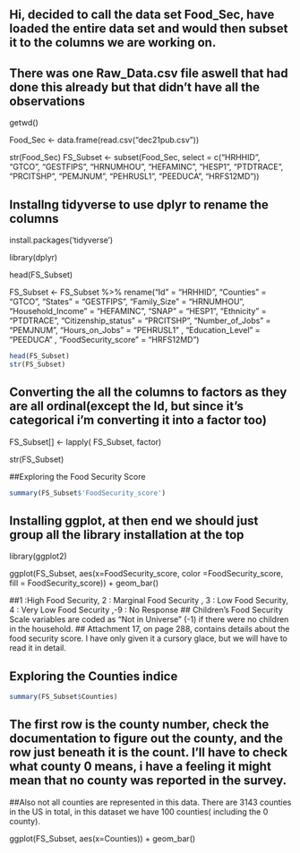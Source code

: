 ## Hi, decided to call the data set Food_Sec, have loaded the entire data set and would then subset it to the columns we are working on.
## There was one Raw_Data.csv file aswell that had done this already but that didn't have all the observations
getwd()

Food_Sec <-  data.frame(read.csv("dec21pub.csv"))

str(Food_Sec)
FS_Subset <- subset(Food_Sec, select = c("HRHHID",	"GTCO",	"GESTFIPS",	"HRNUMHOU",	"HEFAMINC",	"HESP1",	"PTDTRACE",	"PRCITSHP",	"PEMJNUM",	"PEHRUSL1",	"PEEDUCA", "HRFS12MD"))


## Installng tidyverse to use dplyr to rename the columns
install.packages('tidyverse')

library(dplyr)

head(FS_Subset)

FS_Subset <- FS_Subset %>% rename("Id" = "HRHHID", "Counties" = "GTCO", "States" = "GESTFIPS", "Family_Size" = "HRNUMHOU",	"Household_Income" = "HEFAMINC",	"SNAP" = "HESP1",	"Ethnicity" =	"PTDTRACE", "Citizenship_status" = "PRCITSHP",	"Number_of_Jobs" = "PEMJNUM",	"Hours_on_Jobs" = "PEHRUSL1" , "Education_Level" = "PEEDUCA" , "FoodSecurity_score" = "HRFS12MD")

```r
head(FS_Subset)
str(FS_Subset)

```



## Converting the all the columns to factors as they are all ordinal(except the Id, but since it's categorical i'm converting it into a factor too)

FS_Subset[] <- lapply( FS_Subset, factor)


str(FS_Subset)


##Exploring the Food Security Score

```r
summary(FS_Subset$'FoodSecurity_score')
```
## Installing ggplot, at then end we should just group all the library installation at the top

library(ggplot2)


ggplot(FS_Subset, aes(x=FoodSecurity_score, color =FoodSecurity_score, fill = FoodSecurity_score)) + geom_bar()

  
##1 :High Food Security, 2 : Marginal Food Security , 3 : Low Food Security, 4  : Very Low Food Security ,-9 : No Response
## Children’s Food Security Scale variables are coded as “Not in Universe” (-1) if there were no children in the household. 
## Attachment 17, on page 288, contains details about the food security score. I have only given it a cursory glace, but we will have to read it in detail.

## Exploring the Counties indice

```r
summary(FS_Subset$Counties)
```


## The first row is the county number, check the documentation to figure out the county, and the row just beneath it is the count. I'll have to check what county 0 means, i have a feeling it might mean that no county was reported in the survey.
##Also not all counties are represented in this data. There are 3143 counties in the US in total, in this dataset we have 100 counties( including the 0 county).




ggplot(FS_Subset, aes(x=Counties)) + geom_bar()




